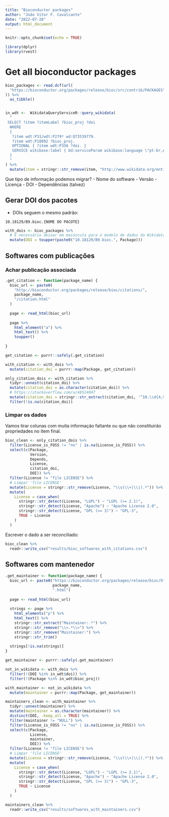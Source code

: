 ```yaml
---
title: "Bioconductor packages"
author: "João Vitor F. Cavalcante"
date: "2022-07-28"
output: html_document
---
```


```r
knitr::opts_chunk$set(echo = TRUE)
```

```r
library(dplyr)
library(rvest)
```

# Get all bioconductor packages

```r

bioc_packages <- read.dcf(url(
  "https://bioconductor.org/packages/release/bioc/src/contrib/PACKAGES"
)) %>%
  as_tibble()


in_wdt <-  WikidataQueryServiceR::query_wikidata(
  "
 SELECT ?item ?itemLabel ?bioc_proj ?doi
  WHERE
  {
   ?item wdt:P31/wdt:P279* wd:Q73539779.
   ?item wdt:P10892 ?bioc_proj.
   OPTIONAL { ?item wdt:P356 ?doi. }
   SERVICE wikibase:label { bd:serviceParam wikibase:language \"pt-br,en\". }
  }
  "
) %>%
  mutate(item = stringr::str_remove(item, "http://www.wikidata.org/entity/"))

```

Que tipo de informação podemos migrar?
- Nome do software
- Versão
- Licença
- DOI
- Dependências (talvez)

## Gerar DOI dos pacotes

- DOIs seguem o mesmo padrão:

`10.18129/B9.bioc.{NOME DO PACOTE}`


```r
with_dois <- bioc_packages %>% 
  # É necessário deixar em maiúscula para o modelo de dados da Wikidata
  mutate(DOI = toupper(paste0("10.18129/B9.bioc.", Package)))
```

## Softwares com publicações

### Achar publicação associada

```r

.get_citation <- function(package_name) {
  bioc_url <- paste0(
    "http://bioconductor.org/packages/release/bioc/citations/",
    package_name,
    "/citation.html"
  )
  
  page <- read_html(bioc_url)
  
  page %>%
    html_element("a") %>%
    html_text() %>%
    toupper()
  
}

get_citation <- purrr::safely(.get_citation)

with_citation <- with_dois %>% 
  mutate(citation_doi = purrr::map(Package, get_citation))

only_citation_dois <- with_citation %>%
  tidyr::unnest(citation_doi) %>%
  mutate(citation_doi = as.character(citation_doi)) %>%
  # https://stackoverflow.com/a/48524047
  mutate(citation_doi = stringr::str_extract(citation_doi, '^10.\\d{4,9}/[-._;()/:A-Z0-9]+$')) %>% 
  filter(!is.na(citation_doi))
```


### Limpar os dados

Vamos tirar colunas com muita informação faltante ou que não constituirão propriedades no item final.

```r
bioc_clean <- only_citation_dois %>%
  filter(License_is_FOSS != "no" | is.na(License_is_FOSS)) %>%
  select(c(Package,
           Version,
           Depends,
           License,
           citation_doi,
           DOI)) %>%
  filter(License != "file LICENSE") %>%
  # Limpar 'file LICENSE'
  mutate(License = stringr::str_remove(License, "\\s(\\+|\\|).*")) %>%
  mutate(
    License = case_when(
      stringr::str_detect(License, "LGPL") ~ "LGPL (>= 2.1)",
      stringr::str_detect(License, "Apache") ~ "Apache License 2.0",
      stringr::str_detect(License, "GPL (>= 3)") ~ "GPL-3",
      TRUE ~ License
    )
  )
```

Escrever o dado a ser reconciliado:

```r
bioc_clean %>% 
  readr::write_csv("results/bioc_softwares_with_citations.csv")
```







## Softwares com mantenedor

```r
.get_maintainer <- function(package_name) {
  bioc_url <- paste0("https://bioconductor.org/packages/release/bioc/html/",
                     package_name,
                     ".html")
  
  page <- read_html(bioc_url)
  
  strings <- page %>%
    html_elements("p") %>%
    html_text() %>%
    stringr::str_extract("Maintainer:.*") %>%
    stringr::str_remove("\\<.*\\>") %>%
    stringr::str_remove("Maintainer:") %>%
    stringr::str_trim()
  
  strings[!is.na(strings)]
}

get_maintainer <- purrr::safely(.get_maintainer)

```

```r
not_in_wikidata <- with_dois %>% 
  filter(!(DOI %in% in_wdt$doi)) %>% 
  filter(!(Package %in% in_wdt$bioc_proj))

with_maintainer <- not_in_wikidata %>% 
  mutate(maintainer = purrr::map(Package, get_maintainer))
```


```r
maintainers_clean <- with_maintainer %>%
  tidyr::unnest(maintainer) %>%
  mutate(maintainer = as.character(maintainer)) %>% 
  distinct(DOI, .keep_all = TRUE) %>% 
  filter(maintainer != "NULL") %>% 
  filter(License_is_FOSS != "no" | is.na(License_is_FOSS)) %>%
  select(c(Package,
           License,
           maintainer,
           DOI)) %>%
  filter(License != "file LICENSE") %>%
  # Limpar 'file LICENSE'
  mutate(License = stringr::str_remove(License, "\\s(\\+|\\|).*")) %>%
  mutate(
    License = case_when(
      stringr::str_detect(License, "LGPL") ~ "LGPL (>= 2.1)",
      stringr::str_detect(License, "Apache") ~ "Apache License 2.0",
      stringr::str_detect(License, "GPL (>= 3)") ~ "GPL-3",
      TRUE ~ License
    )
  )
```

```r
maintainers_clean %>% 
  readr::write_csv("results/softwares_with_maintainers.csv")
```



